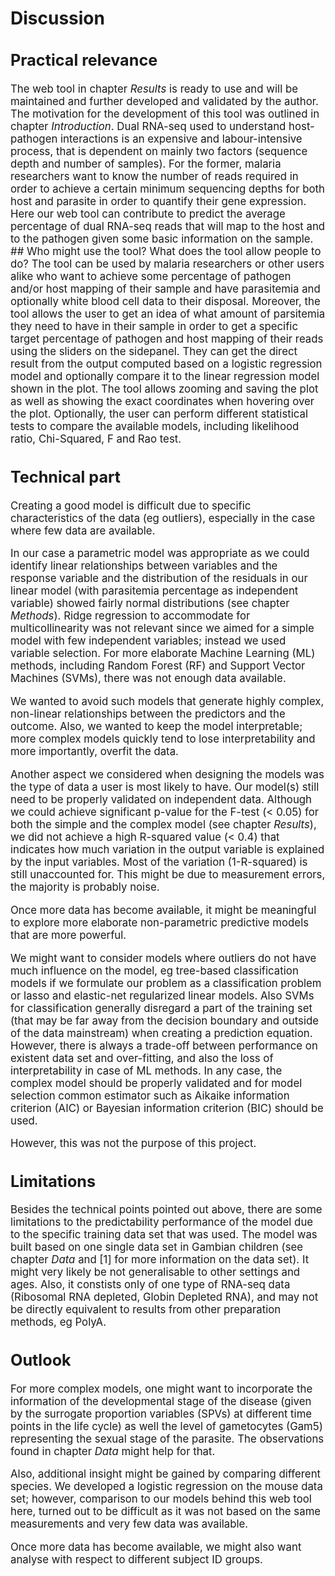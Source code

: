 # Discussion
<big>

## Practical relevance
The web tool in chapter _Results_ is ready to use and will be maintained and further developed and validated by the author. 
The motivation for the development of this tool was outlined in chapter _Introduction_. Dual RNA-seq used to understand host-pathogen interactions is an expensive and labour-intensive process, that is dependent on mainly two factors (sequence depth and number of samples). For the former, malaria researchers want to know the number of reads required in order to achieve a certain minimum sequencing depths for both host and parasite in order to quantify their gene expression. Here our web tool can contribute to predict the average percentage of dual RNA-seq reads that will map to the host and to the pathogen given some basic information on the sample.  
## Who might use the tool? What does the tool allow people to do?
The tool can be used by malaria researchers or other users alike who want to achieve some percentage of pathogen and/or host mapping of their sample and have parasitemia and optionally white blood cell data to their disposal. 
Moreover, the tool allows the user to get an idea of what amount of parsitemia they need to have in their sample in order to get a specific target percentage of pathogen and host mapping of their reads using the sliders on the sidepanel.
They can get the direct result from the output computed based on a logistic regression model and optionally compare it to the linear regression model shown in the plot. The tool allows zooming and saving the plot as well as showing the exact coordinates when hovering over the plot. Optionally, the user can perform different statistical tests to compare the available models, including likelihood ratio, Chi-Squared, F and Rao test.

## Technical part

Creating a good model is difficult due to specific characteristics of the data (eg outliers), especially in the case where few data are available.

In our case a parametric model was appropriate as we could identify linear relationships between variables and the response variable and the distribution of the residuals in our linear model (with parasitemia percentage as independent variable) showed fairly normal distributions (see chapter _Methods_). Ridge regression to accommodate for multicollinearity was not relevant since we aimed for a simple model with few independent variables; instead we used variable selection. For more elaborate Machine Learning (ML) methods, including Random Forest (RF) and Support Vector Machines (SVMs), there was not enough data available.

We wanted to avoid such models that generate highly complex, non-linear relationships between the predictors and the outcome. Also, we wanted to keep the model interpretable; more complex models quickly tend to lose interpretability and more importantly, overfit the data.

Another aspect we considered when designing the models was the type of data a user is most likely to have. 
Our model(s) still need to be properly validated on independent data. Although we could achieve significant p-value for the F-test (< 0.05) for both the simple and the complex model (see chapter _Results_), we did not achieve a high R-squared value (< 0.4) that indicates how much variation in the output variable is explained by the input variables. Most of the variation (1-R-squared) is still unaccounted for. This might be due to measurement errors, the majority is probably noise. 

Once more data has become available, it might be meaningful to explore more elaborate non-parametric predictive models that are more powerful. 

We might want to consider models where outliers do not have much influence on the model, eg tree-based classification models if we formulate our problem as a classification problem or lasso and elastic-net regularized linear models. Also SVMs for classification generally disregard a part of the training set (that may be far away from the decision boundary and outside of the data mainstream) when creating a prediction equation. However, there is always a trade-off between performance on existent data set and over-fitting, and also the loss of interpretability in case of ML methods. In any case, the complex model should be properly validated and for model selection common estimator such as Aikaike information criterion (AIC) or Bayesian information criterion (BIC) should be used.

However, this was not the purpose of this project.

## Limitations
Besides the technical points pointed out above, there are some limitations to the predictability performance of the model due to the specific training data set that was used.
The model was built based on one single data set in Gambian children (see chapter _Data_ and [1] for more information on the data set). It might very likely be not generalisable to other settings and ages. Also, it constists only of one type of RNA-seq data (Ribosomal RNA depleted, Globin Depleted RNA), and may not be directly equivalent to results from other preparation methods, eg PolyA.

<!--
Thre predictive performance, provided the complex model is properly validated, may compensate the loss in interpretation. 
-->

## Outlook
For more complex models, one might want to incorporate the information of the developmental stage of the disease (given by the surrogate proportion variables (SPVs) at different time points in the life cycle) as well the level of gametocytes (Gam5) representing the sexual stage of the parasite.
The observations found in chapter _Data_ might help for that.

Also, additional insight might be gained by comparing different species. We developed a logistic regression on the mouse data set; however, comparison to our models behind this web tool here, turned out to be difficult as it was not based on the same measurements and very few data was available. 

Once more data has become available, we might also want analyse with respect to different subject ID groups.
</big>
<!---
Main problems

- not enough data

- Machine Learning methods not applied since overfitting and interpretability...

- outliers, dimension of data
transformations for multiple predictors

-->

<!--
If the model is very senstive to outliers (which is not the case here), we could use the __spaial sign__ transformation (Seernels et al. 2006 INSERT IN REFERENCE LIST) which projects the predictor values onto a multidimensional sphere and thus makes all the samples the same distance from the centre of the sphere. This is mathematically done by each sample divided by its squared norm INSERT FORMULA HERE. One should note that centering and scaling of the predictor data is necessary because the denominator is intended to measure the squared distance to the centre of thre predictor's distribution. Also, this method transforms the predictors as a group, so we should not remove predictor variables after it. 
-->

